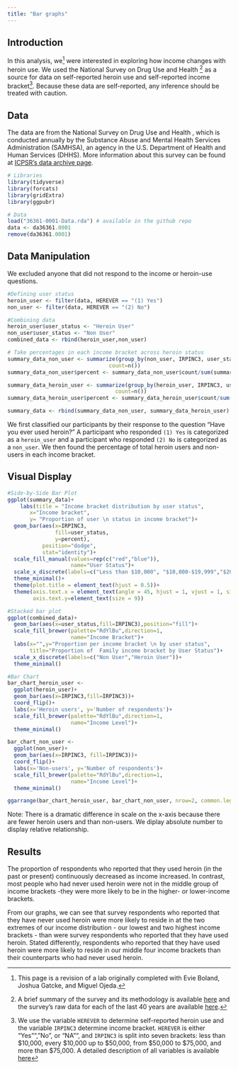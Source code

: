 ```yaml
---
title: "Bar graphs"
---
```


## Introduction

In this analysis, we[^1] were interested in exploring how income changes with heroin use. We used the National Survey on Drug Use and Health [^2] as a source for data on self-reported heroin use and self-reported income bracket[^3]. Because these data are self-reported, any inference should be treated with caution.

[^1]: This page is a revision of a lab originally completed with Evie Boland, Joshua Gatcke, and Miguel Ojeda.

[^2]: A brief summary of the survey and its methodology is available [here](https://nsduhweb.rti.org/respweb/homepage.cfm) and the survey's raw data for each of the last $40$ years are available [here](https://www.icpsr.umich.edu/icpsrweb/ICPSR/series/64). 

[^3]: We use the variable `HEREVER` to determine self-reported heroin use and the variable `IRPINC3` determine income bracket. `HEREVER` is either "Yes"", "No", or "NA"", and `IRPINC3` is split into seven brackets: less than \$10,000, every \$10,000 up to \$50,000, from \$50,000 to \$75,000, and more than \$75,000. A detailed description of all variables is available [here](https://www.icpsr.umich.edu/icpsrweb/NAHDAP/studies/36361/variables)

## Data
The data are from the National Survey on Drug Use and Health , which is conducted annually by the Substance Abuse and Mental Health Services Administration (SAMHSA), an agency in the U.S. Department of Health and Human Services (DHHS).  More information about this survey can be found at [ICPSR's data archive page](http://www.icpsr.umich.edu/icpsrweb/ICPSR/series/64).

```r
# Libraries
library(tidyverse)
library(forcats)
library(gridExtra)
library(ggpubr)

# Data
load("36361-0001-Data.rda") # available in the github repo
data <- da36361.0001
remove(da36361.0001)
```

## Data Manipulation
We excluded anyone that did not respond to the income or heroin-use questions.
```r
#Defining user status
heroin_user <- filter(data, HEREVER == "(1) Yes")
non_user <- filter(data, HEREVER == "(2) No")

#Combining data
heroin_user$user_status <- "Heroin User"
non_user$user_status <- "Non User"
combined_data <- rbind(heroin_user,non_user)

# Take percentages in each income bracket across heroin status
summary_data_non_user <- summarize(group_by(non_user, IRPINC3, user_status),
                                count=n())
summary_data_non_user$percent <- summary_data_non_user$count/sum(summary_data_non_user$count)

summary_data_heroin_user <- summarize(group_by(heroin_user, IRPINC3, user_status),
                                  count=n())
summary_data_heroin_user$percent <- summary_data_heroin_user$count/sum(summary_data_heroin_user$count)

summary_data <- rbind(summary_data_non_user, summary_data_heroin_user)
```
We first classified our participants by their response to the question "Have you ever used heroin?"  A participant who responded `(1) Yes` is categorized as a `heroin_user` and a participant who responded `(2) No` is categorized as a `non_user`. We then found the percentage of total heroin users and non-users in each income bracket.

## Visual Display
```r
#Side-by-Side Bar Plot
ggplot(summary_data)+
    labs(title = "Income bracket distribution by user status",
       x="Income bracket", 
       y= "Proportion of user \n status in income bracket")+
  geom_bar(aes(x=IRPINC3,
               fill=user_status,
               y=percent),
           position="dodge",
           stat="identity")+ 
  scale_fill_manual(values=rep(c("red","blue")),
                    name="User Status")+
  scale_x_discrete(labels=c("Less than $10,000", "$10,000-$19,999","$20,000-$29,999","$30,000-$39,999", "$40,000-$49,999", "$50,000-$74,999","$75,000 or More"))+ 
  theme_minimal()+
  theme(plot.title = element_text(hjust = 0.5))+
  theme(axis.text.x = element_text(angle = 45, hjust = 1, vjust = 1, size = 9),
        axis.text.y=element_text(size = 9))
```

```r
#Stacked bar plot
ggplot(combined_data)+
  geom_bar(aes(x=user_status,fill=IRPINC3),position="fill")+
  scale_fill_brewer(palette="RdYlBu",direction=1,
                    name="Income Bracket")+
  labs(x="",y="Proportion per income bracket \n by user status",
       title="Proportion of  Family income bracket by User Status")+
  scale_x_discrete(labels=c("Non User","Heroin User"))+
  theme_minimal()
```

```r
#Bar Chart
bar_chart_heroin_user <- 
  ggplot(heroin_user)+
  geom_bar(aes(x=IRPINC3,fill=IRPINC3))+
  coord_flip()+
  labs(x='Heroin users', y='Number of respondents')+
  scale_fill_brewer(palette="RdYlBu",direction=1,
                    name="Income Level")+
  theme_minimal()

bar_chart_non_user <- 
  ggplot(non_user)+
  geom_bar(aes(x=IRPINC3, fill=IRPINC3))+
  coord_flip()+
  labs(x='Non-users', y='Number of respondents')+
  scale_fill_brewer(palette="RdYlBu",direction=1,
                    name="Income Level")+
  theme_minimal()

ggarrange(bar_chart_heroin_user, bar_chart_non_user, nrow=2, common.legend = T) 
```

Note: There is a dramatic difference in scale on the x-axis because there are fewer heroin users and than non-users. We diplay absolute number to display relative relationship.

## Results
The proportion of respondents who reported that they used heroin (in the past or present) continuously decreased as income increased.  In contrast, most people who had never used heroin were not in the middle group of income brackets -they were more likely to be in the higher- or lower-income brackets.

From our graphs, we can see that survey respondents who reported that they have never used heroin were more likely to reside in at the two extremes of our income distribution - our lowest and two highest income brackets - than were survey respondents who reported that they have used heroin.  Stated differently, respondents who reported that they have used heroin were more likely to reside in our middle four income brackets than their counterparts who had never used heroin.  
